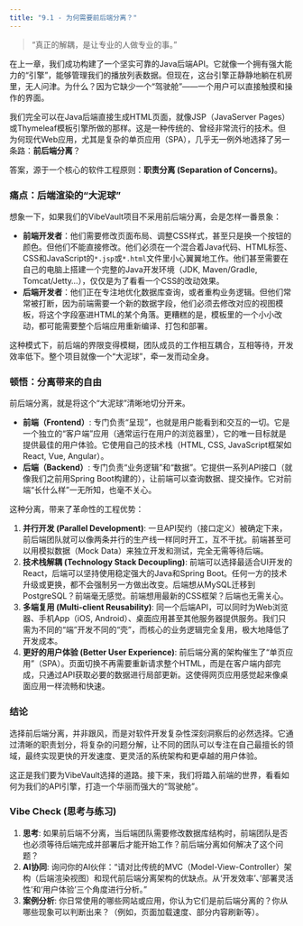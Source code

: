 ```yaml
---
title: "9.1 - 为何需要前后端分离？"
---
```


> "真正的解耦，是让专业的人做专业的事。"

在上一章，我们成功构建了一个坚实可靠的Java后端API。它就像一个拥有强大能力的“引擎”，能够管理我们的播放列表数据。但现在，这台引擎正静静地躺在机房里，无人问津。为什么？因为它缺少一个“驾驶舱”——一个用户可以直接触摸和操作的界面。

我们完全可以在Java后端直接生成HTML页面，就像JSP（JavaServer Pages）或Thymeleaf模板引擎所做的那样。这是一种传统的、曾经非常流行的技术。但为何现代Web应用，尤其是复杂的单页应用（SPA），几乎无一例外地选择了另一条路：**前后端分离**？

答案，源于一个核心的软件工程原则：**职责分离 (Separation of Concerns)**。

### 痛点：后端渲染的“大泥球”

想象一下，如果我们的VibeVault项目不采用前后端分离，会是怎样一番景象：

*   **前端开发者**：他们需要修改页面布局、调整CSS样式，甚至只是换一个按钮的颜色。但他们不能直接修改。他们必须在一个混合着Java代码、HTML标签、CSS和JavaScript的`*.jsp`或`*.html`文件里小心翼翼地工作。他们甚至需要在自己的电脑上搭建一个完整的Java开发环境（JDK, Maven/Gradle, Tomcat/Jetty...），仅仅是为了看看一个CSS的改动效果。
*   **后端开发者**：他们正在专注地优化数据库查询，或者重构业务逻辑。但他们常常被打断，因为前端需要一个新的数据字段，他们必须去修改对应的视图模板，将这个字段塞进HTML的某个角落。更糟糕的是，模板里的一个小小改动，都可能需要整个后端应用重新编译、打包和部署。

这种模式下，前后端的界限变得模糊，团队成员的工作相互耦合，互相等待，开发效率低下。整个项目就像一个“大泥球”，牵一发而动全身。

### 顿悟：分离带来的自由

前后端分离，就是将这个“大泥球”清晰地切分开来。

*   **前端（Frontend）**: 专门负责“呈现”，也就是用户能看到和交互的一切。它是一个独立的“客户端”应用（通常运行在用户的浏览器里），它的唯一目标就是提供最佳的用户体验。它使用自己的技术栈（HTML, CSS, JavaScript框架如React, Vue, Angular）。
*   **后端（Backend）**: 专门负责“业务逻辑”和“数据”。它提供一系列API接口（就像我们之前用Spring Boot构建的），让前端可以查询数据、提交操作。它对前端“长什么样”一无所知，也毫不关心。

这种分离，带来了革命性的工程优势：

1.  **并行开发 (Parallel Development)**: 一旦API契约（接口定义）被确定下来，前后端团队就可以像两条并行的生产线一样同时开工，互不干扰。前端甚至可以用模拟数据（Mock Data）来独立开发和测试，完全无需等待后端。
2.  **技术栈解耦 (Technology Stack Decoupling)**: 前端可以选择最适合UI开发的React，后端可以坚持使用稳定强大的Java和Spring Boot。任何一方的技术升级或更换，都不会强制另一方做出改变。后端想从MySQL迁移到PostgreSQL？前端毫无感觉。前端想用最新的CSS框架？后端也无需关心。
3.  **多端复用 (Multi-client Reusability)**: 同一个后端API，可以同时为Web浏览器、手机App（iOS, Android）、桌面应用甚至其他服务器提供服务。我们只需为不同的“端”开发不同的“壳”，而核心的业务逻辑完全复用，极大地降低了开发成本。
4.  **更好的用户体验 (Better User Experience)**: 前后端分离的架构催生了“单页应用”（SPA）。页面切换不再需要重新请求整个HTML，而是在客户端内部完成，只通过API获取必要的数据进行局部更新。这使得网页应用感觉起来像桌面应用一样流畅和快速。

### 结论

选择前后端分离，并非跟风，而是对软件开发复杂性深刻洞察后的必然选择。它通过清晰的职责划分，将复杂的问题分解，让不同的团队可以专注在自己最擅长的领域，最终实现更快的开发速度、更灵活的系统架构和更卓越的用户体验。

这正是我们要为VibeVault选择的道路。接下来，我们将踏入前端的世界，看看如何为我们的API引擎，打造一个华丽而强大的“驾驶舱”。



### Vibe Check (思考与练习)

1.  **思考**: 如果前后端不分离，当后端团队需要修改数据库结构时，前端团队是否也必须等待后端完成并部署后才能开始工作？前后端分离如何解决了这个问题？
2.  **AI协同**: 询问你的AI伙伴：“请对比传统的MVC（Model-View-Controller）架构（后端渲染视图）和现代前后端分离架构的优缺点。从‘开发效率’、‘部署灵活性’和‘用户体验’三个角度进行分析。”
3.  **案例分析**: 你日常使用的哪些网站或应用，你认为它们是前后端分离的？你从哪些现象可以判断出来？（例如，页面加载速度、部分内容刷新等）。 